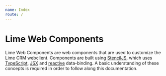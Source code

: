 ```yaml
---
name: Index
route: /
---
```


# Lime Web Components

Lime Web Components are web components that are used to customize the Lime CRM webclient.
Components are built using [StencilJS](https://stenciljs.com/docs/), which uses
[TypeScript](https://www.typescriptlang.org), [JSX](https://reactjs.org/docs/introducing-jsx.html) and
[reactive](https://en.wikipedia.org/wiki/Reactive_programming) data-binding. A basic understanding of these concepts is
required in order to follow along this documentation.

